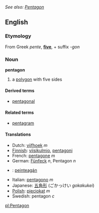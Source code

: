 ''See also: [[Pentagon]]''
==English==
===Etymology===
From Greek ''pente'', '''[[five]]''', + suffix ''-gon''
===Noun===
'''pentagon'''
#a [[polygon]] with five sides

====Derived terms====
*[[pentagonal]]

====Related terms====
*[[pentagram]]

====Translations====
*Dutch: [[vijfhoek]] ''m''
*[[Finnish]]: [[viisikulmio]], [[pentagoni]]
*French: [[pentagone]] ''m''
*German: [[Fünfeck]] ''n'', Pentagon ''n''
*{{ga}}: [[peinteagán]]
*Italian: [[pentagono]] ''m''
*Japanese: [[五角形]] (ごかっけい ''gokakukei'')
*[[Polish]]: [[pięciokąt]] ''m''
*Swedish: pentagon ''c''

[[pl:Pentagon]]